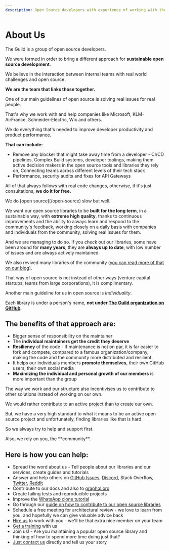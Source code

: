 ```yaml
---
description: Open Source developers with experience of working with the largest companies and applications. GraphQL consulting, workshops and trainings
---
```



# About Us

The Guild is a group of open source developers.

We were formed in order to bring a different approach for **sustainable open source development**.

We believe in the interaction between internal teams with real world challenges and open source.

**We are the team that links those together.**

One of our main guidelines of open source is solving real issues for real people.

That's why we work with and help companies like Microsoft, KLM-AirFrance, Schneider-Electric, Wix and others.

We do everything that's needed to improve developer productivity and product performance.

**That can include:**

- Remove any blocker that might take away time from a developer - CI/CD pipelines, Complex Build systems, developer toolings, making them active decision makers in the open source tools and libraries they rely on, Connecting teams across different levels of their tech stack
- Performance, security audits and fixes for API Gateways

All of that always follows with real code changes, otherwise, if it's just consultations, **we do it for free.**

<Callout type='info' emoji='🚀'>
  We do [open source](/open-source) slow but well.
</Callout>

We want our open source libraries to be **built for the long term**, in a sustainable way, with **extreme high quality**, thanks to continuous improvements and the ability to always learn and respond to the community's feedback, working closely on a daily basis with companies and individuals from the community, solving real issues for them.

And we are managing to do so. If you check out our libraries, some have been around for **many years**, they are **always up to date**, with low number of issues and are always actively maintained.

We also revived many libraries of the community ([you can read more of that on our blog](/blog)).

That way of open source is not instead of other ways (venture capital startups, teams from large corporations), it is complimentary.

Another main guideline for us in open source is _Individuality_.

Each library is under a person's name, **not under [The Guild organization on GitHub](https://github.com/the-guild-org)**.

## The benefits of that approach are:

- Bigger sense of responsibility on the maintainer
- The **individual maintainers get the credit they deserve**
- **Resiliency** of the code - if maintenance is not on par, it is far easier to fork and compete, compared to a famous organization/company, making the code and the community more distributed and resilient
- It helps our individuals members **promote themselves**, their own GitHub users, their own social media
- **Maximizing the individual and personal growth of our members** is more important than the group

The way we work and our structure also incentivises us to contribute to other solutions instead of working on our own.

We would rather contribute to an active project than to create our own.

But, we have a very high standard to what it means to be an active open source project and unfortunately, finding libraries like that is hard.

So we always try to help and support first.

<Callout emoji='🫵'>
  Also, we rely on you, the **community**.
</Callout>

## Here is how you can help:

- Spread the word about us - Tell people about our libraries and our services, create guides and tutorials
- Answer and help others on [GitHub Issues](https://github.com/the-guild-org), [Discord](https://discordapp.com/invite/xud7bH9), Stack Overflow, [Twitter](https://twitter.com/TheGuildDev), [Reddit](https://reddit.com/r/graphql)
- Contribute to our docs and also to [graphql.org](https://graphql.org)
- Create failing tests and reproducible projects
- Improve the [WhatsApp clone tutorial](https://tortilla.academy/Urigo/WhatsApp-Clone-Tutorial/master)
- Go through our [guide on how to contribute to our open source libraries](https://github.com/the-guild-org/Stack/blob/master/CONTRIBUTING.md)
- Schedule a free meeting for architectural review - we love to learn from you, and hopefully we can give valuable advice back
- [Hire us](/services) to work with you - we'll be that extra nice member on your team
- [Get a training](/services) with us
- Join us! - Are you maintaining a popular open source library and thinking of how to spend more time doing just that?
- [Just contact us](/contact) directly and tell us your story
